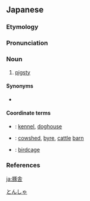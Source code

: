 ==Japanese==
{{ja-kanjitab|とん|しゃ|yomi=o}}

===Etymology===
{{suffix|豚|tr1=ton|t1=pig|舎|tr2=sha|t2=house|lang=ja|sort=とんしゃ}}

===Pronunciation===
{{ja-pron|yomi=o|とんしゃ|acc=0|acc_ref=DJR}}

===Noun===
{{ja-noun|とんしゃ}}

# [[pigsty]] {{gloss|enclosure where pigs are kept}}

====Synonyms====
* {{sense|enclosure where pigs are kept}} {{ja-r|豚小屋|ぶたごや}}

====Coordinate terms====
* {{ja-r|犬小屋|いぬごや}}: [[kennel]], [[doghouse]]
* {{ja-r|牛舎|ぎゅうしゃ}}: [[cowshed]], [[byre]], [[cattle]] [[barn]]
* {{ja-r|鳥籠|とりかご}}: [[birdcage]]

===References===
<references/>

[[Category:ja:Pigs|とんしゃ]]

[[ja:豚舎]]